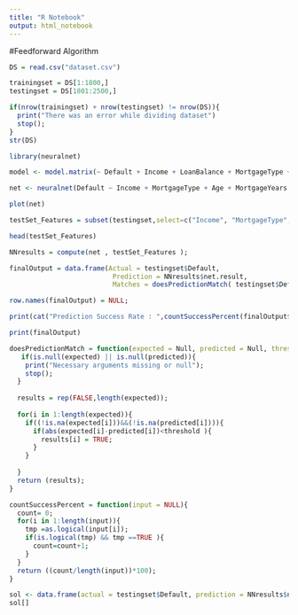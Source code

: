 ```yaml
---
title: "R Notebook"
output: html_notebook
---
```



#Feedforward Algorithm
```r
DS = read.csv("dataset.csv")

trainingset = DS[1:1800,]
testingset = DS[1801:2500,]

if(nrow(trainingset) + nrow(testingset) != nrow(DS)){
  print("There was an error while dividing dataset")
  stop();
}
str(DS)
```

```r
library(neuralnet)

model <- model.matrix(~ Default + Income + LoanBalance + MortgageType + Age + MortgageYears + InterestRate + LoanToValue + CreditRating, data = DS )

```

```r
net <- neuralnet(Default ~ Income + MortgageType + Age + MortgageYears + InterestRate + LoanToValue + CreditRating, data = model, hidden = 4, linear.output = F, lifesign = "minimal", threshold = 0.1)

plot(net)
```
```r
testSet_Features = subset(testingset,select=c("Income", "MortgageType", "Age", "MortgageYears", "InterestRate", "LoanToValue", "CreditRating"));

head(testSet_Features)
```

```r
NNresults = compute(net , testSet_Features );

finalOutput = data.frame(Actual = testingset$Default,
                          Prediction = NNresults$net.result,
                          Matches = doesPredictionMatch( testingset$Default, NNresults$net.result, 0.3));

row.names(finalOutput) = NULL;

print(cat("Prediction Success Rate : ",countSuccessPercent(finalOutput$Matches)));

print(finalOutput)
```
```r
doesPredictionMatch = function(expected = Null, predicted = Null, threshold = 0.3){
   if(is.null(expected) || is.null(predicted)){
    print("Necessary arguments missing or null");
    stop();
  }
  
  results = rep(FALSE,length(expected));
  
  for(i in 1:length(expected)){
    if((!is.na(expected[i]))&&(!is.na(predicted[i]))){  
      if(abs(expected[i]-predicted[i])<threshold ){
        results[i] = TRUE;
      }
    }
      
  }
  return (results);
}
```

```r
countSuccessPercent = function(input = NULL){
  count= 0;
  for(i in 1:length(input)){
    tmp =as.logical(input[i]); 
    if(is.logical(tmp) && tmp ==TRUE ){
      count=count+1;
    }
  }
  return ((count/length(input))*100);  
}
```


```r
sol <- data.frame(actual = testingset$Default, prediction = NNresults$net.result)
sol[]
```

